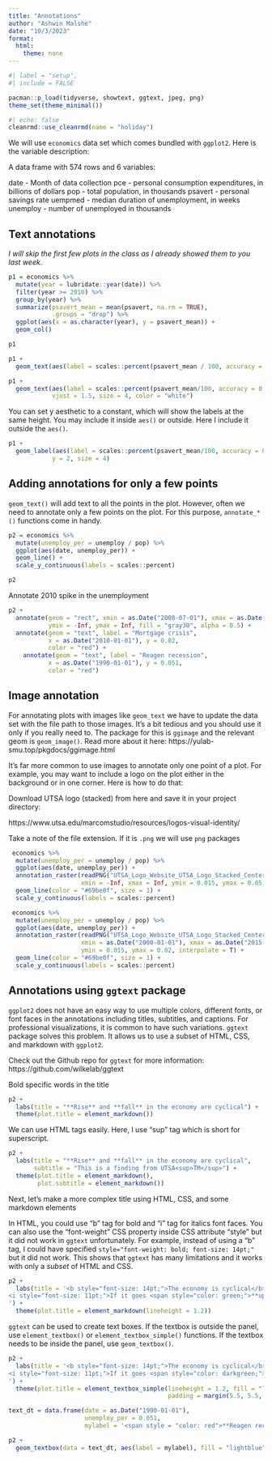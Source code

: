 ```yaml
---
title: "Annotations"
author: "Ashwin Malshe"
date: "10/3/2023"
format:
  html: 
    theme: none
---
```


```r
#| label = "setup",
#| include = FALSE

pacman::p_load(tidyverse, showtext, ggtext, jpeg, png)
theme_set(theme_minimal())
```


```r
#| echo: false
cleanrmd::use_cleanrmd(name = "holiday")
```



We will use `economics` data set which comes bundled with `ggplot2`. Here is the variable description:

A data frame with 574 rows and 6 variables:

date - Month of data collection
pce - personal consumption expenditures, in billions of dollars
pop - total population, in thousands
psavert - personal savings rate
uempmed - median duration of unemployment, in weeks
unemploy - number of unemployed in thousands


## Text annotations


*I will skip the first few plots in the class as I already showed them to you last week.*

```r
p1 = economics %>% 
  mutate(year = lubridate::year(date)) %>% 
  filter(year >= 2010) %>% 
  group_by(year) %>% 
  summarize(psavert_mean = mean(psavert, na.rm = TRUE),
            .groups = "drop") %>% 
  ggplot(aes(x = as.character(year), y = psavert_mean)) +
  geom_col()

p1
```


```r
p1 +
  geom_text(aes(label = scales::percent(psavert_mean / 100, accuracy = 0.01)))
```


```r
p1 +
  geom_text(aes(label = scales::percent(psavert_mean/100, accuracy = 0.01)),
            vjust = 1.5, size = 4, color = "white")
```

You can set y aesthetic to a constant, which will show the labels at the same height. You may include it inside `aes()` or outside. Here I include it outside the `aes()`.

```r
p1 +
  geom_label(aes(label = scales::percent(psavert_mean/100, accuracy = 0.01)), 
            y = 2, size = 4)
```

## Adding annotations for only a few points

`geom_text()` will add text to all the points in the plot. However, often we need to annotate only a few points on the plot. For this purpose, `annotate_*()` functions come in handy.


```r
p2 = economics %>% 
  mutate(unemploy_per = unemploy / pop) %>% 
  ggplot(aes(date, unemploy_per)) +
  geom_line() +
  scale_y_continuous(labels = scales::percent)

p2
```

Annotate 2010 spike in the unemployment

```r
p2 +
  annotate(geom = "rect", xmin = as.Date("2008-07-01"), xmax = as.Date("2010-07-01"),
           ymin = -Inf, ymax = Inf, fill = "gray30", alpha = 0.5) +
  annotate(geom = "text", label = "Mortgage crisis", 
           x = as.Date("2010-01-01"), y = 0.02,
           color = "red") +
    annotate(geom = "text", label = "Reagen recession", 
           x = as.Date("1990-01-01"), y = 0.051,
           color = "red") 
```

## Image annotation

For annotating plots with images like `geom_text` we have to update the data set with the file path to those images. It's a bit tedious and you should use it only if you really need to. The package for this is `ggimage` and the relevant geom is `geom_image()`. Read more about it here:
https://yulab-smu.top/pkgdocs/ggimage.html


It's far more common to use images to annotate only one point of a plot. For example, you may want to include a logo on the plot either in the background or in one corner. Here is how to do that:

Download UTSA logo (stacked) from here and save it in your project directory:

https://www.utsa.edu/marcomstudio/resources/logos-visual-identity/

Take a note of the file extension. If it is `.png` we will use `png` packages

```r
 economics %>% 
  mutate(unemploy_per = unemploy / pop) %>% 
  ggplot(aes(date, unemploy_per)) +
  annotation_raster(readPNG("UTSA_Logo_Website_UTSA_Logo_Stacked_Center.png"),
                    xmin = -Inf, xmax = Inf, ymin = 0.015, ymax = 0.05, interpolate = T) +
  geom_line(color = "#69be0f", size = 1) +
  scale_y_continuous(labels = scales::percent)

```


```r
 economics %>% 
  mutate(unemploy_per = unemploy / pop) %>% 
  ggplot(aes(date, unemploy_per)) +
  annotation_raster(readPNG("UTSA_Logo_Website_UTSA_Logo_Stacked_Center.png"),
                    xmin = as.Date("2000-01-01"), xmax = as.Date("2015-01-01"), 
                    ymin = 0.015, ymax = 0.02, interpolate = T) +
  geom_line(color = "#69be0f", size = 1) +
  scale_y_continuous(labels = scales::percent)

```

## Annotations using `ggtext` package

`ggplot2` does not have an easy way to use multiple colors, different fonts, or font faces in the annotations including titles, subtitles, and captions. For professional visualizations, it is common to have such variations. `ggtext` package solves this problem. It allows us to use a subset of HTML, CSS, and markdown with `ggplot2`. 

Check out the Github repo for `ggtext` for more information: https://github.com/wilkelab/ggtext


Bold specific words in the title

```r
p2 +
  labs(title = "**Rise** and **fall** in the economy are cyclical") +
  theme(plot.title = element_markdown())

```

We can use HTML tags easily. Here, I use "sup" tag which is short for superscript.

```r
p2 +
  labs(title = "**Rise** and **fall** in the economy are cyclical",
       subtitle = "This is a finding from UTSA<sup>TM</sup>") +
  theme(plot.title = element_markdown(),
        plot.subtitle = element_markdown())
```

Next, let's make a more complex title using HTML, CSS, and some markdown elements

In HTML, you could use "b" tag for bold and "i" tag for italics font faces. You can also use the "font-weight" CSS property inside CSS attribute "style" but it did not work in `ggtext` unfortunately. For example, instead of using a "b" tag, I could have specified `style="font-weight: bold; font-size: 14pt;"` but it did not work. This shows that `ggtext` has many limitations and it works with only a *subset* of HTML and CSS.



```r
p2 +
  labs(title = '<b style="font-size: 14pt;">The economy is cyclical</b><br>
<i style="font-size: 11pt;">If it goes <span style="color: green;">**up**</span>, it is almost certain that it will come <span style="color: red;">**down**</span></i>
') +
  theme(plot.title = element_markdown(lineheight = 1.2))
```

`ggtext` can be used to create text boxes. If the textbox is outside the panel, use `element_textbox()` or `element_textbox_simple()` functions. If the textbox needs to be inside the panel, use `geom_textbox()`.


```r
p2 +
  labs(title = '<b style="font-size: 14pt;">The economy is cyclical</b><br>
<i style="font-size: 11pt;">If it goes <span style="color: darkgreen;">**up**</span>, it is almost certain that it will come <span style="color: red;">**down**</span></i>
') +
  theme(plot.title = element_textbox_simple(lineheight = 1.2, fill = "lightsteelblue1",
                                            padding = margin(5.5, 5.5, 5.5, 5.5)))
```

```r

text_dt = data.frame(date = as.Date("1990-01-01"), 
                     unemploy_per = 0.051, 
                     mylabel = '<span style = "color: red">**Reagen recession** </span>')

p2 +
  geom_textbox(data = text_dt, aes(label = mylabel), fill = "lightblue")

```


